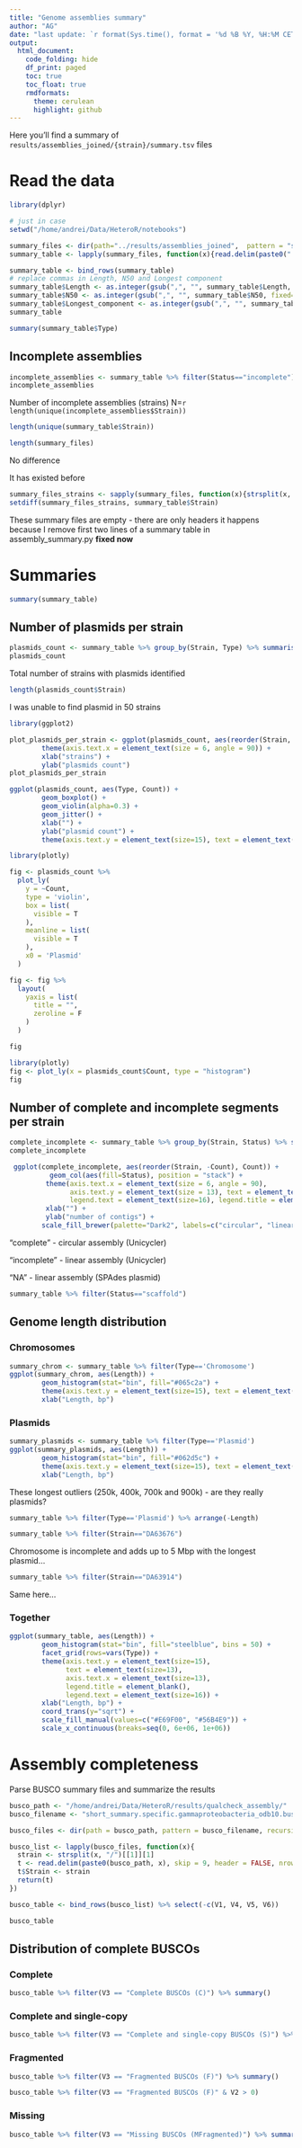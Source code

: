 ```yaml
---
title: "Genome assemblies summary"
author: "AG"
date: "last update: `r format(Sys.time(), format = '%d %B %Y, %H:%M CET')`"
output:
  html_document:
    code_folding: hide
    df_print: paged
    toc: true
    toc_float: true
    rmdformats:
      theme: cerulean
      highlight: github
---
```


Here you'll find a summary of `results/assemblies_joined/{strain}/summary.tsv` files

# Read the data

```r
library(dplyr)

# just in case
setwd("/home/andrei/Data/HeteroR/notebooks")

summary_files <- dir(path="../results/assemblies_joined",  pattern = "summary.tsv", recursive=TRUE)
summary_table <- lapply(summary_files, function(x){read.delim(paste0("../results/assemblies_joined/", x), stringsAsFactors = TRUE)})

summary_table <- bind_rows(summary_table)
# replace commas in Length, N50 and Longest component
summary_table$Length <- as.integer(gsub(",", "", summary_table$Length, fixed=TRUE))
summary_table$N50 <- as.integer(gsub(",", "", summary_table$N50, fixed=TRUE))
summary_table$Longest_component <- as.integer(gsub(",", "", summary_table$Longest_component, fixed=TRUE))
summary_table
```


```r
summary(summary_table$Type)
```

## Incomplete assemblies

```r
incomplete_assemblies <- summary_table %>% filter(Status=="incomplete")
incomplete_assemblies
```

Number of incomplete assemblies (strains) N=`r length(unique(incomplete_assemblies$Strain))`


```r
length(unique(summary_table$Strain))
```
```r
length(summary_files)
```

No difference

It has existed before

```r
summary_files_strains <- sapply(summary_files, function(x){strsplit(x, "/")[[1]][1]})
setdiff(summary_files_strains, summary_table$Strain)
```
These summary files are empty - there are only headers
it happens because I remove first two lines of a summary table in assembly_summary.py
**fixed now**

# Summaries
```r
summary(summary_table)
```

## Number of plasmids per strain


```r
plasmids_count <- summary_table %>% group_by(Strain, Type) %>% summarise(Count = n()) %>% filter(Type=="Plasmid")
plasmids_count
```

Total number of strains with plasmids identified

```r
length(plasmids_count$Strain)
```

I was unable to find plasmid in 50 strains

```r
library(ggplot2)

plot_plasmids_per_strain <- ggplot(plasmids_count, aes(reorder(Strain, -Count), Count)) + geom_col(fill="steelblue") +
        theme(axis.text.x = element_text(size = 6, angle = 90)) +
        xlab("strains") +
        ylab("plasmids count")
plot_plasmids_per_strain
```

```r
ggplot(plasmids_count, aes(Type, Count)) +
        geom_boxplot() +
        geom_violin(alpha=0.3) +
        geom_jitter() +
        xlab("") +
        ylab("plasmid count") +
        theme(axis.text.y = element_text(size=15), text = element_text(size=13))
```


```r
library(plotly)

fig <- plasmids_count %>%
  plot_ly(
    y = ~Count,
    type = 'violin',
    box = list(
      visible = T
    ),
    meanline = list(
      visible = T
    ),
    x0 = 'Plasmid'
  )

fig <- fig %>%
  layout(
    yaxis = list(
      title = "",
      zeroline = F
    )
  )

fig
```



```r
library(plotly)
fig <- plot_ly(x = plasmids_count$Count, type = "histogram")
fig
```

## Number of complete and incomplete segments per strain

```r
complete_incomplete <- summary_table %>% group_by(Strain, Status) %>% summarise(Count = n())
complete_incomplete
```
```r
 ggplot(complete_incomplete, aes(reorder(Strain, -Count), Count)) +
          geom_col(aes(fill=Status), position = "stack") +
         theme(axis.text.x = element_text(size = 6, angle = 90),
               axis.text.y = element_text(size = 13), text = element_text(size=13),
               legend.text = element_text(size=16), legend.title = element_blank(), legend.position = c(0.8, 0.8)) +
         xlab("") +
         ylab("number of contigs") +
        scale_fill_brewer(palette="Dark2", labels=c("circular", "linear"))

```

"complete" - circular assembly (Unicycler)

"incomplete" - linear assembly (Unicycler)

"NA" - linear assembly (SPAdes plasmid)


```r
summary_table %>% filter(Status=="scaffold")
```

## Genome length distribution

### Chromosomes

```r
summary_chrom <- summary_table %>% filter(Type=='Chromosome')
ggplot(summary_chrom, aes(Length)) +
        geom_histogram(stat="bin", fill="#065c2a") +
        theme(axis.text.y = element_text(size=15), text = element_text(size=13), axis.text.x = element_text(size=13)) +
        xlab("Length, bp")

```

### Plasmids

```r
summary_plasmids <- summary_table %>% filter(Type=='Plasmid')
ggplot(summary_plasmids, aes(Length)) +
        geom_histogram(stat="bin", fill="#062d5c") +
        theme(axis.text.y = element_text(size=15), text = element_text(size=13), axis.text.x = element_text(size=13)) +
        xlab("Length, bp")

```

These longest outliers (250k, 400k, 700k and 900k) - are they really plasmids?
```r
summary_table %>% filter(Type=='Plasmid') %>% arrange(-Length)
```
```r
summary_table %>% filter(Strain=="DA63676")
```

Chromosome is incomplete and adds up to 5 Mbp with the longest plasmid...


```r
summary_table %>% filter(Strain=="DA63914")
```

Same here...

### Together

```r
ggplot(summary_table, aes(Length)) +
        geom_histogram(stat="bin", fill="steelblue", bins = 50) +
        facet_grid(rows=vars(Type)) +
        theme(axis.text.y = element_text(size=15),
              text = element_text(size=13),
              axis.text.x = element_text(size=13),
              legend.title = element_blank(),
              legend.text = element_text(size=16)) +
        xlab("Length, bp") +
        coord_trans(y="sqrt") +
        scale_fill_manual(values=c("#E69F00", "#56B4E9")) +
        scale_x_continuous(breaks=seq(0, 6e+06, 1e+06))
```

# Assembly completeness

Parse BUSCO summary files and summarize the results

```r
busco_path <- "/home/andrei/Data/HeteroR/results/qualcheck_assembly/"
busco_filename <- "short_summary.specific.gammaproteobacteria_odb10.busco_results.txt"

busco_files <- dir(path = busco_path, pattern = busco_filename, recursive = TRUE)

busco_list <- lapply(busco_files, function(x){
  strain <- strsplit(x, "/")[[1]][1]
  t <- read.delim(paste0(busco_path, x), skip = 9, header = FALSE, nrows = 6)
  t$Strain <- strain
  return(t)
})

busco_table <- bind_rows(busco_list) %>% select(-c(V1, V4, V5, V6))

busco_table
```

## Distribution of complete BUSCOs

### Complete

```r
busco_table %>% filter(V3 == "Complete BUSCOs (C)") %>% summary()
```

### Complete and single-copy

```r
busco_table %>% filter(V3 == "Complete and single-copy BUSCOs (S)") %>% summary()
```

### Fragmented

```r
busco_table %>% filter(V3 == "Fragmented BUSCOs (F)") %>% summary()
```

```r
busco_table %>% filter(V3 == "Fragmented BUSCOs (F)" & V2 > 0)
```

### Missing

```r
busco_table %>% filter(V3 == "Missing BUSCOs (MFragmented)") %>% summary()
```

